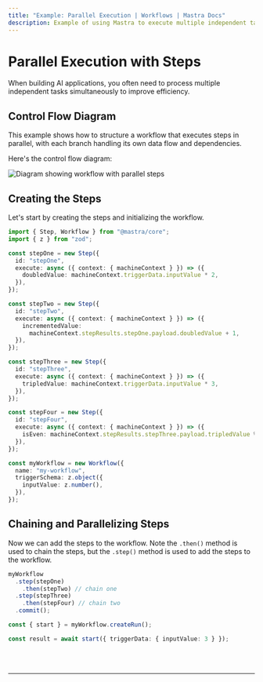 ```yaml
---
title: "Example: Parallel Execution | Workflows | Mastra Docs"
description: Example of using Mastra to execute multiple independent tasks in parallel within a workflow.
---
```



# Parallel Execution with Steps

When building AI applications, you often need to process multiple independent tasks simultaneously to improve efficiency.

## Control Flow Diagram

This example shows how to structure a workflow that executes steps in parallel, with each branch handling its own data flow and dependencies.

Here's the control flow diagram:

<img
  src="/parallel-chains.png"
  alt="Diagram showing workflow with parallel steps"
  width={600}
/>

## Creating the Steps

Let's start by creating the steps and initializing the workflow.

```ts showLineNumbers copy
import { Step, Workflow } from "@mastra/core";
import { z } from "zod";

const stepOne = new Step({
  id: "stepOne",
  execute: async ({ context: { machineContext } }) => ({
    doubledValue: machineContext.triggerData.inputValue * 2,
  }),
});

const stepTwo = new Step({
  id: "stepTwo",
  execute: async ({ context: { machineContext } }) => ({
    incrementedValue:
      machineContext.stepResults.stepOne.payload.doubledValue + 1,
  }),
});

const stepThree = new Step({
  id: "stepThree",
  execute: async ({ context: { machineContext } }) => ({
    tripledValue: machineContext.triggerData.inputValue * 3,
  }),
});

const stepFour = new Step({
  id: "stepFour",
  execute: async ({ context: { machineContext } }) => ({
    isEven: machineContext.stepResults.stepThree.payload.tripledValue % 2 === 0,
  }),
});

const myWorkflow = new Workflow({
  name: "my-workflow",
  triggerSchema: z.object({
    inputValue: z.number(),
  }),
});
```

## Chaining and Parallelizing Steps

Now we can add the steps to the workflow. Note the `.then()` method is used to chain the steps, but the `.step()` method is used to add the steps to the workflow.

```ts showLineNumbers copy
myWorkflow
  .step(stepOne)
    .then(stepTwo) // chain one
  .step(stepThree)
    .then(stepFour) // chain two
  .commit();

const { start } = myWorkflow.createRun();  

const result = await start({ triggerData: { inputValue: 3 } });
```

<br />
<br />
<hr className="dark:border-[#404040] border-gray-300" />
<br />
<br />
<GithubLink
  link={
    "https://github.com/mastra-ai/mastra/blob/main/examples/basics/workflows/workflow-with-parallel-steps"
  }
/>
